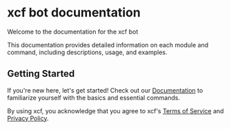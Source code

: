 # xcf bot documentation

Welcome to the documentation for the xcf bot

This documentation provides detailed information on each module and command, including descriptions, usage, and examples.

## Getting Started

If you're new here, let's get started! Check out our [Documentation](/docs) to familiarize yourself with the basics and essential commands.

By using xcf, you acknowledge that you agree to xcf's [Terms of Service](/terms) and [Privacy Policy](/privacy).
